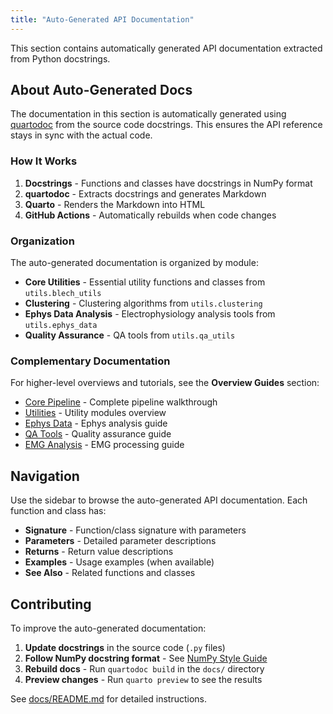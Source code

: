 ```yaml
---
title: "Auto-Generated API Documentation"
---
```


This section contains automatically generated API documentation extracted from Python docstrings.

## About Auto-Generated Docs

The documentation in this section is automatically generated using [quartodoc](https://machow.github.io/quartodoc/) from the source code docstrings. This ensures the API reference stays in sync with the actual code.

### How It Works

1. **Docstrings** - Functions and classes have docstrings in NumPy format
2. **quartodoc** - Extracts docstrings and generates Markdown
3. **Quarto** - Renders the Markdown into HTML
4. **GitHub Actions** - Automatically rebuilds when code changes

### Organization

The auto-generated documentation is organized by module:

- **Core Utilities** - Essential utility functions and classes from `utils.blech_utils`
- **Clustering** - Clustering algorithms from `utils.clustering`
- **Ephys Data Analysis** - Electrophysiology analysis tools from `utils.ephys_data`
- **Quality Assurance** - QA tools from `utils.qa_utils`

### Complementary Documentation

For higher-level overviews and tutorials, see the **Overview Guides** section:

- [Core Pipeline](core-pipeline.qmd) - Complete pipeline walkthrough
- [Utilities](utilities.qmd) - Utility modules overview
- [Ephys Data](ephys-data.qmd) - Ephys analysis guide
- [QA Tools](qa-tools.qmd) - Quality assurance guide
- [EMG Analysis](emg-analysis.qmd) - EMG processing guide

## Navigation

Use the sidebar to browse the auto-generated API documentation. Each function and class has:

- **Signature** - Function/class signature with parameters
- **Parameters** - Detailed parameter descriptions
- **Returns** - Return value descriptions
- **Examples** - Usage examples (when available)
- **See Also** - Related functions and classes

## Contributing

To improve the auto-generated documentation:

1. **Update docstrings** in the source code (`.py` files)
2. **Follow NumPy docstring format** - See [NumPy Style Guide](https://numpydoc.readthedocs.io/en/latest/format.html)
3. **Rebuild docs** - Run `quartodoc build` in the `docs/` directory
4. **Preview changes** - Run `quarto preview` to see the results

See [docs/README.md](https://github.com/katzlabbrandeis/blech_clust/blob/master/docs/README.md) for detailed instructions.
